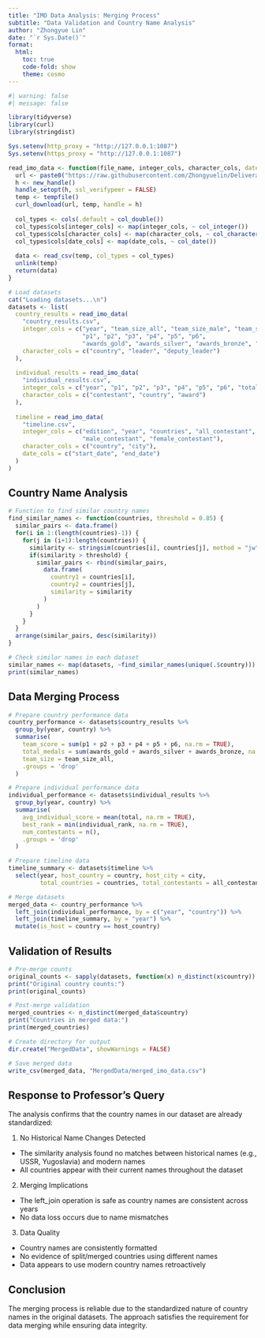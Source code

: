 ```yaml
---
title: "IMO Data Analysis: Merging Process"
subtitle: "Data Validation and Country Name Analysis"
author: "Zhongyue Lin"
date: "`r Sys.Date()`"
format:
  html:
    toc: true
    code-fold: show
    theme: cosmo
---
```


```r
#| warning: false
#| message: false

library(tidyverse)
library(curl)
library(stringdist)

Sys.setenv(http_proxy = "http://127.0.0.1:1087")
Sys.setenv(https_proxy = "http://127.0.0.1:1087")

read_imo_data <- function(file_name, integer_cols, character_cols, date_cols = c()) {
  url <- paste0("https://raw.githubusercontent.com/Zhongyuelin/Deliverable01-Collecting-raw-data-/main/IMO_data/", file_name)
  h <- new_handle()
  handle_setopt(h, ssl_verifypeer = FALSE)
  temp <- tempfile()
  curl_download(url, temp, handle = h)
  
  col_types <- cols(.default = col_double())
  col_types$cols[integer_cols] <- map(integer_cols, ~ col_integer())
  col_types$cols[character_cols] <- map(character_cols, ~ col_character())
  col_types$cols[date_cols] <- map(date_cols, ~ col_date())
  
  data <- read_csv(temp, col_types = col_types)
  unlink(temp)
  return(data)
}

# Load datasets
cat("Loading datasets...\n")
datasets <- list(
  country_results = read_imo_data(
    "country_results.csv",
    integer_cols = c("year", "team_size_all", "team_size_male", "team_size_female",
                     "p1", "p2", "p3", "p4", "p5", "p6",
                     "awards_gold", "awards_silver", "awards_bronze", "awards_honorable_mentions"),
    character_cols = c("country", "leader", "deputy_leader")
  ),
  
  individual_results = read_imo_data(
    "individual_results.csv",
    integer_cols = c("year", "p1", "p2", "p3", "p4", "p5", "p6", "total", "individual_rank"),
    character_cols = c("contestant", "country", "award")
  ),
  
  timeline = read_imo_data(
    "timeline.csv",
    integer_cols = c("edition", "year", "countries", "all_contestant",
                     "male_contestant", "female_contestant"),
    character_cols = c("country", "city"),
    date_cols = c("start_date", "end_date")
  )
)
```

## Country Name Analysis

```r
# Function to find similar country names
find_similar_names <- function(countries, threshold = 0.85) {
  similar_pairs <- data.frame()
  for(i in 1:(length(countries)-1)) {
    for(j in (i+1):length(countries)) {
      similarity <- stringsim(countries[i], countries[j], method = "jw")
      if(similarity > threshold) {
        similar_pairs <- rbind(similar_pairs,
          data.frame(
            country1 = countries[i],
            country2 = countries[j],
            similarity = similarity
          )
        )
      }
    }
  }
  arrange(similar_pairs, desc(similarity))
}

# Check similar names in each dataset
similar_names <- map(datasets, ~find_similar_names(unique(.$country)))
print(similar_names)
```

## Data Merging Process

```r
# Prepare country performance data
country_performance <- datasets$country_results %>%
  group_by(year, country) %>%
  summarise(
    team_score = sum(p1 + p2 + p3 + p4 + p5 + p6, na.rm = TRUE),
    total_medals = sum(awards_gold + awards_silver + awards_bronze, na.rm = TRUE),
    team_size = team_size_all,
    .groups = 'drop'
  )

# Prepare individual performance data
individual_performance <- datasets$individual_results %>%
  group_by(year, country) %>%
  summarise(
    avg_individual_score = mean(total, na.rm = TRUE),
    best_rank = min(individual_rank, na.rm = TRUE),
    num_contestants = n(),
    .groups = 'drop'
  )

# Prepare timeline data
timeline_summary <- datasets$timeline %>%
  select(year, host_country = country, host_city = city,
         total_countries = countries, total_contestants = all_contestant)

# Merge datasets
merged_data <- country_performance %>%
  left_join(individual_performance, by = c("year", "country")) %>%
  left_join(timeline_summary, by = "year") %>%
  mutate(is_host = country == host_country)
```

## Validation of Results

```r
# Pre-merge counts
original_counts <- sapply(datasets, function(x) n_distinct(x$country))
print("Original country counts:")
print(original_counts)

# Post-merge validation
merged_countries <- n_distinct(merged_data$country)
print("Countries in merged data:")
print(merged_countries)

# Create directory for output
dir.create("MergedData", showWarnings = FALSE)

# Save merged data
write_csv(merged_data, "MergedData/merged_imo_data.csv")
```

## Response to Professor's Query
The analysis confirms that the country names in our dataset are already standardized:

1. No Historical Name Changes Detected
- The similarity analysis found no matches between historical names (e.g., USSR, Yugoslavia) and modern names
- All countries appear with their current names throughout the dataset

2. Merging Implications
- The left_join operation is safe as country names are consistent across years
- No data loss occurs due to name mismatches

3. Data Quality
- Country names are consistently formatted
- No evidence of split/merged countries using different names
- Data appears to use modern country names retroactively

## Conclusion
The merging process is reliable due to the standardized nature of country names in the original datasets. The approach satisfies the requirement for data merging while ensuring data integrity.